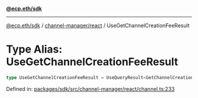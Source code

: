 [**@ecp.eth/sdk**](../../../index.mdx)

***

[@ecp.eth/sdk](/sdk-reference/index.mdx) / [channel-manager/react](/sdk-reference/channel-manager/react/index.mdx) / UseGetChannelCreationFeeResult

# Type Alias: UseGetChannelCreationFeeResult

```ts
type UseGetChannelCreationFeeResult = UseQueryResult<GetChannelCreationFeeResult, Error>;
```

Defined in: [packages/sdk/src/channel-manager/react/channel.ts:233](https://github.com/ecp-eth/comments-monorepo/blob/main/packages/sdk/src/channel-manager/react/channel.ts#L233)
